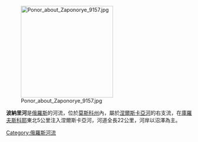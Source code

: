 [[Image:Ponor_about_Zaponorye_9157.jpg|250px]]

'''波納里河'''是[[俄羅斯|俄羅斯]]的河流，位於[[莫斯科州|莫斯科州]]內，屬於[[涅爾斯卡亞河|涅爾斯卡亞河]]的右支流，在[[庫羅夫斯科耶|庫羅夫斯科耶]]東北5公里注入涅爾斯卡亞河，河道全長22公里，河岸以沼澤為主。

[[Category:俄羅斯河流|Category:俄羅斯河流]]

{{Russia-geo-stub}}